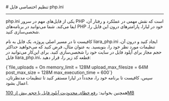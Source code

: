 
<Layout>
# تنظیم اختصاصی فایل php.ini
<hr className="mb-2" />

<Important>php.ini</Important> یکی از فایل‌های مهم در سرور PHP است که نقش مهمی در عملکرد و رفتار آن، ایفا می‌کند. شما می‌توانید در برنامه‌های 
PHP خود در لیارا، پارامترهای درون این فایل را، شخصی‌سازی کنید.

کافیست تا در مسیر اصلی پروژه، یک فایل به نام <Important>liara_php.ini</Important> ایجاد کنید و درون آن، تنظیمات مورد نظر خود را، بنویسید. به عنوان مثال، فرض کنید که می‌خواهید حداکثر حجم مجاز برای آپلود فایل در سایت خود را شخصی‌سازی کنید. برای این‌کار می‌توانید در فایل <Important>liara_php.ini</Important>، قطعه کد زیر را، قرار دهید:

<div className="h-2" />
<div dir="ltr">
<Highlight className='ini'>
{`file_uploads = On
memory_limit = 128M
upload_max_filesize = 64M
post_max_size = 128M
max_execution_time = 600`}
</Highlight>
</div>
<div className="h-2" />
سپس، کافیست تا برنامه خود را، مجدداً در لیارا مستقر کنید تا تنظیمات مدنظرتان، اعمال بشود.

<Alert variant='success'>
<p>
  همچنین بخوانید: <a href="/paas/laravel/fix-common-errors/upload-size-limit" className="blue-link">رفع خطای محدودیت آپلود فایل با حجم بیش از 100MB</a>
</p>
</Alert>
<NextPage next="./customize-htaccess" />
</Layout>